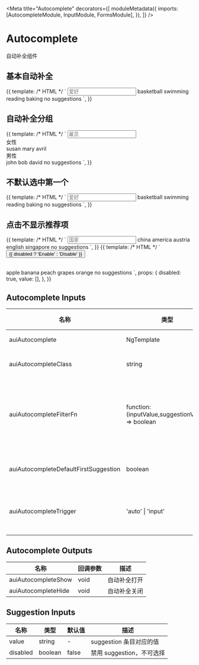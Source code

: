 

<Meta
  title="Autocomplete"
  decorators={[
    moduleMetadata({
      imports: [AutocompleteModule, InputModule, FormsModule],
    }),
  ]}
/>

# Autocomplete

自动补全组件

## 基本自动补全

<Canvas>
  <Story
    name="Basic"
    height="260px"
  >
    {{
      template: /* HTML */ `
        <input
          aui-input
          [auiAutocomplete]="suggestions"
          placeholder="爱好"
        />
        <aui-autocomplete #suggestions>
          <aui-suggestion value="basketball">basketball</aui-suggestion>
          <aui-suggestion value="swimming">swimming</aui-suggestion>
          <aui-suggestion value="reading">reading</aui-suggestion>
          <aui-suggestion value="baking">baking</aui-suggestion>
          <aui-autocomplete-placeholder>
            no suggestions
          </aui-autocomplete-placeholder>
        </aui-autocomplete>
      `,
    }}
  </Story>
</Canvas>

## 自动补全分组

<Canvas>
  <Story
    name="Suggestions Group"
    height="360px"
  >
    {{
      template: /* HTML */ `
        <input
          aui-input
          [auiAutocomplete]="suggestions"
          placeholder="雇员"
        />
        <aui-autocomplete #suggestions>
          <aui-suggestion-group>
            <div auiSuggestionGroupTitle>女性</div>
            <aui-suggestion value="susan">susan</aui-suggestion>
            <aui-suggestion value="mary">mary</aui-suggestion>
            <aui-suggestion value="avril">avril</aui-suggestion>
          </aui-suggestion-group>
          <aui-suggestion-group>
            <div auiSuggestionGroupTitle>男性</div>
            <aui-suggestion value="john">john</aui-suggestion>
            <aui-suggestion value="bob">bob</aui-suggestion>
            <aui-suggestion
              value="david"
              [disabled]="true"
            >
              david
            </aui-suggestion>
          </aui-suggestion-group>
          <aui-autocomplete-placeholder>
            no suggestions
          </aui-autocomplete-placeholder>
        </aui-autocomplete>
      `,
    }}
  </Story>
</Canvas>

## 不默认选中第一个

<Canvas>
  <Story
    name="Not First"
    height="260px"
  >
    {{
      template: /* HTML */ `
        <input
          aui-input
          [auiAutocomplete]="suggestions"
          [auiAutocompleteDefaultFirstSuggestion]="false"
          placeholder="爱好"
        />
        <aui-autocomplete #suggestions>
          <aui-suggestion value="basketball">basketball</aui-suggestion>
          <aui-suggestion value="swimming">swimming</aui-suggestion>
          <aui-suggestion value="reading">reading</aui-suggestion>
          <aui-suggestion value="baking">baking</aui-suggestion>
          <aui-autocomplete-placeholder>
            no suggestions
          </aui-autocomplete-placeholder>
        </aui-autocomplete>
      `,
    }}
  </Story>
</Canvas>

## 点击不显示推荐项

<Canvas>
  <Story
    name="No Trigger"
    height="260px"
  >
    {{
      template: /* HTML */ `
        <input
          aui-input
          [auiAutocomplete]="suggestions"
          auiAutocompleteTrigger="input"
          placeholder="国家"
        />
        <aui-autocomplete #suggestions>
          <aui-suggestion value="china">china</aui-suggestion>
          <aui-suggestion value="america">america</aui-suggestion>
          <aui-suggestion value="austria">austria</aui-suggestion>
          <aui-suggestion value="english">english</aui-suggestion>
          <aui-suggestion value="singapore">singapore</aui-suggestion>
          <aui-autocomplete-placeholder>
            no suggestions
          </aui-autocomplete-placeholder>
        </aui-autocomplete>
      `,
    }}
  </Story>
</Canvas>

<Canvas>
  <Story
    name="Disabled"
    height="260px"
  >
    {{
      template: /* HTML */ `
        <button (click)="disabled = !disabled">
          {{ disabled ? 'Enable' : 'Disable' }}
        </button>
        <br />
        <br />
        <form #form="ngForm">
          <aui-tags-input
            name="fruit"
            [(ngModel)]="value"
            [auiAutocomplete]="suggestions"
            placeholder="水果"
            [disabled]="disabled"
          ></aui-tags-input>
        </form>
        <aui-autocomplete #suggestions>
          <aui-suggestion value="apple">apple</aui-suggestion>
          <aui-suggestion value="banana">banana</aui-suggestion>
          <aui-suggestion value="peach">peach</aui-suggestion>
          <aui-suggestion value="grapes">grapes</aui-suggestion>
          <aui-suggestion value="orange">orange</aui-suggestion>
          <aui-autocomplete-placeholder>
            no suggestions
          </aui-autocomplete-placeholder>
        </aui-autocomplete>
      `,
      props: {
        disabled: true,
        value: [],
      },
    }}
  </Story>
</Canvas>

## Autocomplete Inputs

| 名称                                  | 类型                                              | 默认值 | 描述                                                                           |
| ------------------------------------- | ------------------------------------------------- | ------ | ------------------------------------------------------------------------------ |
| auiAutocomplete                       | NgTemplate                                        | -      | 自动补全组件模板引用                                                           |
| auiAutocompleteClass                  | string                                            | -      | 向自动补全组件添加类名                                                         |
| auiAutocompleteFilterFn               | function: (inputValue,suggestionValue) => boolean | -      | 自动补全过滤器,传入参数为当前输入文本和 suggestion 的 value 值，符合条件的显示 |
| auiAutocompleteDefaultFirstSuggestion | boolean                                           | true   | 下拉时自动选中第一个，回车即可选中                                             |
| auiAutocompleteTrigger                | 'auto' \| 'input'                                 | 'auto' | 点击输入框时是否显示推荐项，默认 auto 为显示                                   |

## Autocomplete Outputs

| 名称                | 回调参数 | 描述         |
| ------------------- | -------- | ------------ |
| auiAutocompleteShow | void     | 自动补全打开 |
| auiAutocompleteHide | void     | 自动补全关闭 |

## Suggestion Inputs

| 名称     | 类型    | 默认值 | 描述                      |
| -------- | ------- | ------ | ------------------------- |
| value    | string  | -      | suggestion 条目对应的值   |
| disabled | boolean | false  | 禁用 suggestion，不可选择 |
